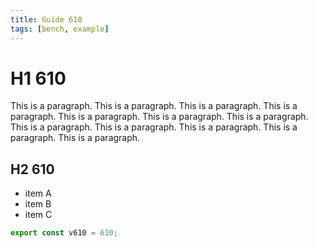 ```yaml
---
title: Guide 610
tags: [bench, example]
---
```


# H1 610

This is a paragraph. This is a paragraph. This is a paragraph. This is a paragraph. This is a paragraph. This is a paragraph. This is a paragraph. This is a paragraph. This is a paragraph. This is a paragraph. This is a paragraph. This is a paragraph. 

## H2 610

- item A
- item B
- item C

```ts
export const v610 = 610;
```